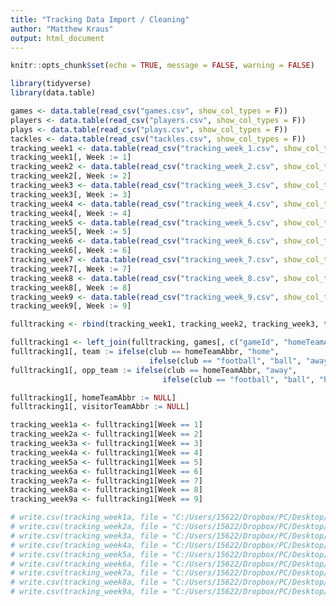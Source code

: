 ---
title: "Tracking Data Import / Cleaning"
author: "Matthew Kraus"
output: html_document
---

```{r setup, include=FALSE}
knitr::opts_chunk$set(echo = TRUE, message = FALSE, warning = FALSE)
```

```{r Libraries}
library(tidyverse)
library(data.table)
```

```{r Data Import}
games <- data.table(read_csv("games.csv", show_col_types = F))
players <- data.table(read_csv("players.csv", show_col_types = F))
plays <- data.table(read_csv("plays.csv", show_col_types = F))
tackles <- data.table(read_csv("tackles.csv", show_col_types = F))
tracking_week1 <- data.table(read_csv("tracking_week_1.csv", show_col_types = F))
tracking_week1[, Week := 1]
tracking_week2 <- data.table(read_csv("tracking_week_2.csv", show_col_types = F))
tracking_week2[, Week := 2]
tracking_week3 <- data.table(read_csv("tracking_week_3.csv", show_col_types = F))
tracking_week3[, Week := 3]
tracking_week4 <- data.table(read_csv("tracking_week_4.csv", show_col_types = F))
tracking_week4[, Week := 4]
tracking_week5 <- data.table(read_csv("tracking_week_5.csv", show_col_types = F))
tracking_week5[, Week := 5]
tracking_week6 <- data.table(read_csv("tracking_week_6.csv", show_col_types = F))
tracking_week6[, Week := 6]
tracking_week7 <- data.table(read_csv("tracking_week_7.csv", show_col_types = F))
tracking_week7[, Week := 7]
tracking_week8 <- data.table(read_csv("tracking_week_8.csv", show_col_types = F))
tracking_week8[, Week := 8]
tracking_week9 <- data.table(read_csv("tracking_week_9.csv", show_col_types = F))
tracking_week9[, Week := 9]
```

```{r Combine Data / Add Team Variables}
fulltracking <- rbind(tracking_week1, tracking_week2, tracking_week3, tracking_week4, tracking_week5, tracking_week6, tracking_week7, tracking_week8, tracking_week9)

fulltracking1 <- left_join(fulltracking, games[, c("gameId", "homeTeamAbbr", "visitorTeamAbbr")], by = "gameId")
fulltracking1[, team := ifelse(club == homeTeamAbbr, "home",
                               ifelse(club == "football", "ball", "away"))]
fulltracking1[, opp_team := ifelse(club == homeTeamAbbr, "away",
                                  ifelse(club == "football", "ball", "home"))]

fulltracking1[, homeTeamAbbr := NULL]
fulltracking1[, visitorTeamAbbr := NULL]

tracking_week1a <- fulltracking1[Week == 1]
tracking_week2a <- fulltracking1[Week == 2]
tracking_week3a <- fulltracking1[Week == 3]
tracking_week4a <- fulltracking1[Week == 4]
tracking_week5a <- fulltracking1[Week == 5]
tracking_week6a <- fulltracking1[Week == 6]
tracking_week7a <- fulltracking1[Week == 7]
tracking_week8a <- fulltracking1[Week == 8]
tracking_week9a <- fulltracking1[Week == 9]

# write.csv(tracking_week1a, file = "C:/Users/15622/Dropbox/PC/Desktop/Big Data Bowl 2024/tracking_week1a", row.names = F)
# write.csv(tracking_week2a, file = "C:/Users/15622/Dropbox/PC/Desktop/Big Data Bowl 2024/tracking_week2a", row.names = F)
# write.csv(tracking_week3a, file = "C:/Users/15622/Dropbox/PC/Desktop/Big Data Bowl 2024/tracking_week3a", row.names = F)
# write.csv(tracking_week4a, file = "C:/Users/15622/Dropbox/PC/Desktop/Big Data Bowl 2024/tracking_week4a", row.names = F)
# write.csv(tracking_week5a, file = "C:/Users/15622/Dropbox/PC/Desktop/Big Data Bowl 2024/tracking_week5a", row.names = F)
# write.csv(tracking_week6a, file = "C:/Users/15622/Dropbox/PC/Desktop/Big Data Bowl 2024/tracking_week6a", row.names = F)
# write.csv(tracking_week7a, file = "C:/Users/15622/Dropbox/PC/Desktop/Big Data Bowl 2024/tracking_week7a", row.names = F)
# write.csv(tracking_week8a, file = "C:/Users/15622/Dropbox/PC/Desktop/Big Data Bowl 2024/tracking_week8a", row.names = F)
# write.csv(tracking_week9a, file = "C:/Users/15622/Dropbox/PC/Desktop/Big Data Bowl 2024/tracking_week9a", row.names = F)
```
